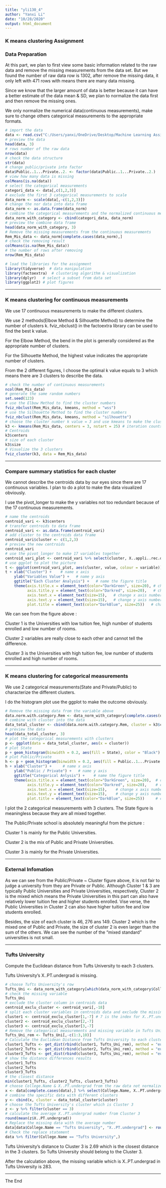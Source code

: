 ---
title: "yli130_4"
author: "Yanxi Li"
date: "10/28/2020"
output: html_document
---

### K means clustering Assignment

### Data Preparation

At this part, we plan to first view some basic information related to the raw data and remove the missing measurements from the data set.
But we found the number of raw data row is 1302, after remove the missing data, it only left with 471 rows with means there are many data missing.

Since we know that the larger amount of data is better because it can have a better estimate of the data mean & SD, we plan to normalize the data first and then remove the missing ones.

We only normalize the numerical data(continuous measurements), make sure to change others categorical measurements to the appropriate formats.

```{r}
# import the data
data <- read.csv("C:/Users/yanxi/OneDrive/Desktop/Machine Learning Assignment/Assignment#4/Universities.csv") 
# preview the data
head(data, 3) 
# rows number of the raw data
nrow(data) 
# check the data structure
str(data)  
# change public/private into factor
data$Public..1...Private..2. <- factor(data$Public..1...Private..2.) 
# view how many data is missing
colMeans(is.na(data)) 
# select the categorical measurements
categori_data <- data[,c(1,2,3)]
# exclude the first 3 categorical measurements to scale
data_norm <- scale(data[,-c(1,2,3)])  
# change the nor data into data frame
data_norm <- as.data.frame(data_norm)
# combine the categorical measurements and the normalized continuous measurements together for the following questions 
data_norm_with_category <- cbind(categori_data, data_norm)
# preview the combine data frame
head(data_norm_with_category, 3)
# Remove the missing measurements from the continuous measurements
Rem_Mis_data <- data_norm[complete.cases(data_norm),] 
# check the removing result
colMeans(is.na(Rem_Mis_data))
# the number of rows after removing
nrow(Rem_Mis_data)

# load the libraries for the assignment
library(tidyverse)  # data manipulation
library(factoextra)  # clustering algorithm & visualization
library(dplyr)   # select a subset from data set 
library(ggplot2) # plot figures

```

***

### K means clustering for continuous measurements

We use 17 continuous measurements to make the different clusters.

We use 2 methods(Elbow Method & Silhouette Method) to determine the number of clusters k. fviz_nbclust() in the factoextra library can be used to find the best k value.

For the Elbow Method, the bend in the plot is generally considered as the appropriate number  of clusters.

For the Silhouette Method, the highest value indicates the appropriate number of clusters.

From the 2 different figures, I choose the optimal k value equals to 3 which means there are 3 clusters to describe the data.

```{r}
# check the number of continuous measurements
ncol(Rem_Mis_data) 
# generate the same random numbers 
set.seed(123)
# use the Elbow Method to find the cluster numbers
fviz_nbclust(Rem_Mis_data, kmeans, method = "wss")  
# use the Silhouette Method to find the cluster numbers
fviz_nbclust(Rem_Mis_data, kmeans, method = "silhouette") 
# choose the cluster number k value = 3 and use kmeans to make the clusters
k3 <- kmeans(Rem_Mis_data, centers = 3, nstart = 25) # iteration counts is 25
# Centroids
k3$centers 
# size of each cluster
k3$size 
# Visualize the 3 clusters
fviz_cluster(k3, data = Rem_Mis_data) 
```

***

### Compare summary statistics for each cluster

We cannot describe the centroids data by our eyes since there are 17 continuous variables.
I plan to do a plot to make the data visualized obviously.

I use the pivot_longer to make the y variables not too redundant because of the 17 continuous measurements.

```{r}
# name the centroids
centroid_vari <- k3$centers  
# transfer centroids to data frame
centroid_vari <- as.data.frame(centroid_vari) 
# add cluster to the centroids data frame
centroid_vari$cluster <- c(1,2,3) 
# preview the new centroids
centroid_vari
# use the pivot_longer to make 17 variables together
centroid_vari_plot <- centroid_vari %>% select(cluster, X..appli..rec.d, X..appl..accepted, X..new.stud..enrolled, X..new.stud..from.top.10., X..new.stud..from.top.25., X..FT.undergrad, X..PT.undergrad, in.state.tuition, out.of.state.tuition, room, board, add..fees, estim..book.costs, estim..personal.., X..fac..w.PHD, stud..fac..ratio, Graduation.rate) %>% pivot_longer(-cluster, names_to = "variable", values_to = "value")
# use ggplot to plot the picture
t <- ggplot(centroid_vari_plot, aes(cluster, value, colour = variable)) + geom_point()
t + xlab("Cluster") +    # name x axis 
    ylab("Variables Value") +   # name y axis
    ggtitle("Each Cluster Analysis") +   # name the figure title
    theme(axis.title.x = element_text(color="DarkGreen", size=20), # change x axis name's color and size
          axis.title.y = element_text(color="Darkred", size=20),   # change y axis name's color and size
          axis.text.x = element_text(size=15),   # change x axis number's size
          axis.text.y = element_text(size=15),   # change y axis number's size
          plot.title = element_text(color="DarkBlue", size=25))   # change title's color and size
```

We can see from the figure above :

Cluster 1 is the Universities with low tuition fee, high number of students enrolled and low number of rooms.

Cluster 2 variables are really close to each other and cannot tell the difference.

Cluster 3 is the Universities with high tuition fee, low number of students enrolled and high number of rooms.

***

### K means clustering for categorical measurements

We use 2 categorical measurements(State and Private/Public) to characterize the different clusters. 

I do the histogram plot use the ggplot to make the outcome obviously.

```{r}
# Remove the missing data from the variable above
data.norm.with.category.Rem <- data_norm_with_category[complete.cases(data_norm_with_category),]
# combine with cluster into the data
data_total_cluster <- cbind(data.norm.with.category.Rem, cluster = k3$cluster)  
# preview the data
head(data_total_cluster, 3)  
# plot the categorical measurements with clusters
p <- ggplot(data = data_total_cluster, aes(x = cluster))
# plot State
p + geom_histogram(binwidth = 0.2, aes(fill = State), color = "Black")
# plot Public/Private
h <- p + geom_histogram(binwidth = 0.2, aes(fill = Public..1...Private..2.), color = "Black")
h + xlab("Cluster") +     # name x axis 
    ylab("Public / Private") +   # name y axis
    ggtitle("Categorical Anlysis") +    # name the figure title
    theme(axis.title.x = element_text(color="DarkGreen", size=20),  # change x axis name's color and size
          axis.title.y = element_text(color="Darkred", size=20),    # change y axis name's color and size
          axis.text.x = element_text(size=15),    # change x axis number's size
          axis.text.y = element_text(size=15),    # change y axis number's size
          plot.title = element_text(color="DarkBlue", size=25))     # change title's color and size
```

I plot the 2 categorical measurements with 3 clusters. The State figure is meaningless because they are all mixed together.

The Public/Private school is absolutely meaningful from the picture :

Cluster 1 is mainly for the Public Universities.

Cluster 2 is the mix of Public and Private Universities. 

Cluster 3 is mainly for the Private Universities.

***

### External Infomation 

As we can see from the Public/Private ~ Cluster figure above, it is not fair to judge a university from they are Private or Public. 
Although Cluster 1 & 3 are typically Public Universities and Private Universities, respectively, Cluster 2 is the mixed which means the Private Universities in this part can also have relatively lower tuition fee and higher students enrolled. Vise verse, the Public Universities in Cluster 2 can also have higher tuition fee and low students enrolled. 

Besides, the size of each cluster is 46, 276 ans 149. Cluster 2 which is the mixed one of Public and Private, the size of cluster 2 is even larger than the sum of the others. We can see the number of the "mixed standard" universities is not small.

***

### Tufts University

Compute the Euclidean distance from Tufts University to each 3 clusters.

Tufts University's X..PT.undergrad is missing.

```{r} 
# choose Tufts University's row
Tufts_Uni <- data_norm_with_category[which(data_norm_with_category$College.Name == "Tufts University"),]
# check the missing variable
Tufts_Uni
# exclude the cluster column in centroids data
centroid_exclu_cluster <- centroid_vari[,-18]
# split each cluster variables in centroids data and exclude the missing value in Tufts University
cluster1 <- centroid_exclu_cluster[1,-7] # 7 is the index for X..PT.undergrad
cluster2 <- centroid_exclu_cluster[2,-7]
cluster3 <- centroid_exclu_cluster[3,-7]
# Remove the categorical measurements and missing variable in Tufts University
Tufts_Uni_rem <- Tufts_Uni[,-c(1:3,10)]
# Calculate the Euclidean Distance from Tufts University to each cluster
cluster1_Tufts <- get_dist(rbind(cluster1, Tufts_Uni_rem), method = "euclidean")
cluster2_Tufts <- get_dist(rbind(cluster2, Tufts_Uni_rem), method = "euclidean")
cluster3_Tufts <- get_dist(rbind(cluster3, Tufts_Uni_rem), method = "euclidean")
# show the distance differences results
cluster1_Tufts
cluster2_Tufts
cluster3_Tufts
# the closest distance
min(cluster1_Tufts, cluster2_Tufts, cluster3_Tufts) 
# choose College.Name & X..PT.undergrad from the raw data not normalized
x <- data[complete.cases(data),] %>% select(College.Name, X..PT.undergrad)
# combine the specific data with different clusters
y <- cbind(x, cluster = data_total_cluster$cluster)
# choose the Tufts University's cluster which is Cluster 3
z <- y %>% filter(cluster == 3)
# calculate the average X..PT.undergrad number from Cluster 3
round(mean(z$X..PT.undergrad))
# Replace the missing data with the average number
data[data$College.Name == "Tufts University", "X..PT.undergrad"] <- round(mean(z$X..PT.undergrad))
# Check the replace statement
data %>% filter(College.Name == "Tufts University",)
```

Tufts University's distance to Cluster 3 is 2.69 which is the closest distance in the 3 clusters. So Tufts University should belong to the Cluster 3. 

After the calculation above, the missing variable which is X..PT.undergrad in Tufts University is 283.

***

The End



















